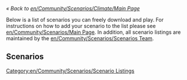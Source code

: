 <noinclude>

{{en/Warning|Do not edit this '''template''' to add a scenario; please see [[en/Community/Scenarios/Scenarios Team#procedure-to-add-a-scenario|the "Procedure to add a scenario"]].}}

</noinclude><includeonly>

''« Back to [[en/Community/Scenarios/Climate/Main Page]]''

Below is a list of scenarios you can freely download and play. For instructions on how to add your scenario to the list please see [[en/Community/Scenarios/Main Page]]. In addition, all scenario listings are maintained by the [[en/Community/Scenarios/Scenarios Team]].

==Scenarios==

</includeonly>


[[Category:en/Community/Scenarios/Scenario Listings]]
{{en/Community/Scenarios/Scenario|title= Isle Of Wight 
|minimap=en/Community/Scenarios/Screenshot.jpeg
|screenshot=en/Community/Scenarios/Minimap.jpeg
|description= Isle Of Wight Scenario. Has all the main towns and small villages. Limited industries and mostly farms to reflect real siutuation. Also has some bigger towns on the mainland. You will need to download new grf in order to have the required grf for this to work. Please do not build bridges to the mainland as this will ruin the scenario. 
|difficulty=Easy
|setting=[[en/Manual/Climates]]
|size=256x256
|relief=Hilly 
|towns=High
|industries=Low
[https://www.wikipedia.org/wiki/Isle Of Wight None]
|version=1.2.0
|author=[[en/LLgoatJ]]
|download_url=http://llgoatj.yolasite.com/resources/iow.scn
}}
